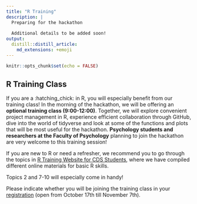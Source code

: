 ```yaml
---
title: "R Training"
description: |
  Preparing for the hackathon
  
  Additional details to be added soon!
output: 
  distill::distill_article:
    md_extensions: +emoji
---
```


```r
knitr::opts_chunk$set(echo = FALSE)
```

## R Training Class

If you are a :hatching_chick: in R, you will especially benefit from our training class! In the morning of the hackathon, we will be offering an **optional training class (9:00-12:00)**. Together, we will explore convenient project management in R, experience efficient collaboration through GitHub, dive into the world of tidyverse and look at some of the functions and plots that will be most useful for the hackathon. **Psychology students and researchers at the Faculty of Psychology** planning to join the hackathon are very welcome to this training session!

If you are new to R or need a refresher, we recommend you to go through the topics in [R Training Website for CDS Students](https://cdsbasel.github.io/rtraining/), where we have compiled different online materials for basic R skills. 

<aside>
Topics 2 and 7-10 will especially come in handy!
</aside>

Please indicate whether you will be joining the training class in your [registration](https://forms.gle/4xATFZiGKfQoDNZK8) (open from October 17th till November 7th).